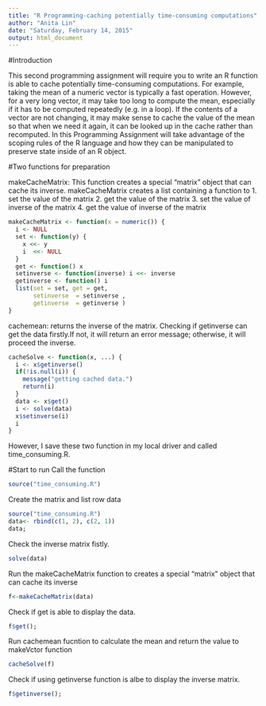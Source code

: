 ```yaml
---
title: "R Programming-caching potentially time-consuming computations"
author: "Anita Lin"
date: "Saturday, February 14, 2015"
output: html_document
---
```


#Introduction

This second programming assignment will require you to write an R function is able to cache potentially time-consuming computations. For example, taking the mean of a numeric vector is typically a fast operation. However, for a very long vector, it may take too long to compute the mean, especially if it has to be computed repeatedly (e.g. in a loop). If the contents of a vector are not changing, it may make sense to cache the value of the mean so that when we need it again, it can be looked up in the cache rather than recomputed. In this Programming Assignment will take advantage of the scoping rules of the R language and how they can be manipulated to preserve state inside of an R object.


#Two functions for preparation

makeCacheMatrix: This function creates a special "matrix" object that can cache its inverse.
makeCacheMatrix creates a list containing a function to
1. set the value of the matrix
2. get the value of the matrix
3. set the value of inverse of the matrix
4. get the value of inverse of the matrix

```r

makeCacheMatrix <- function(x = numeric()) {
  i <- NULL
  set <- function(y) {
    x <<- y
    i  <<- NULL
  }
  get <- function() x
  setinverse <- function(inverse) i <<- inverse 
  getinverse <- function() i
  list(set = set, get = get,
       setinverse  = setinverse ,
       getinverse  = getinverse )
}

```


cachemean: returns the inverse of the matrix. Checking if getinverse can get the data firstly.If not, it will return an error message; otherwise, it will proceed the inverse.

```r

cacheSolve <- function(x, ...) {
  i <- x$getinverse()
  if(!is.null(i)) {
    message("getting cached data.")
    return(i)
  }
  data <- x$get()
  i <- solve(data)
  x$setinverse(i)
  i
}
```

However, I save these two function in my local driver and called time_consuming.R.


#Start to run
Call the function
```r
source("time_consuming.R")
```

Create the matrix and list row data
```r
source("time_consuming.R")
data<- rbind(c(1, 2), c(2, 1))
data;
```

Check the inverse matrix fistly.
```r
solve(data)
```

Run the makeCacheMatrix function to creates a special "matrix" object that can cache its inverse
```r
f<-makeCacheMatrix(data)
```


Check if get is able to display the data.
```r
f$get();
```

Run cachemean fucntion to calculate the mean and return the value to makeVctor function
```r
cacheSolve(f)
```


Check if using getinverse function is albe to display the inverse matrix.
```r
f$getinverse();
```

